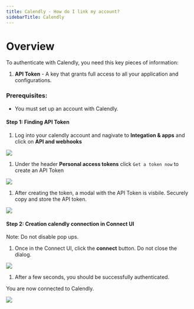 ```yaml
---
title: Calendly - How do I link my account?
sidebarTitle: Calendly
---
```



# Overview

To authenticate with Calendly, you need this key pieces of information:
1. **API Token** - A key that grants full access to all your application and configurations.


### Prerequisites:

- You must set up an account with Calendly.


#### Step 1: Finding API Token
1. Log into your calendly account and nagivate to **Integation & apps** and click on **API and webhooks**

<img src="/integrations/all/calendly/nango_calendly.png" />

1. Under the header **Personal access tokens** click `Get a token now` to create an API Token

<img src="/integrations/all/calendly/nango_calendly_create_token.png" />

1. After creating the token, a modal with the API Token is visbile. Securely copy and store the API token.

<img src="/integrations/all/calendly/nango_calendly_token.png" />



#### Step 2: Creation calendly connection in Connect UI

Note: Do not disable pop ups.

1. Once in the Connect UI, click the **connect** button. Do not close the dialog. 

<img src="/integrations/all/calendly/calendly_connect_slim" />

1. After a few seconds, you should be successfully authenticated.

You are now connected to Calendly.

<img src="/integrations/all/calendly/calendly_sucess.png" />